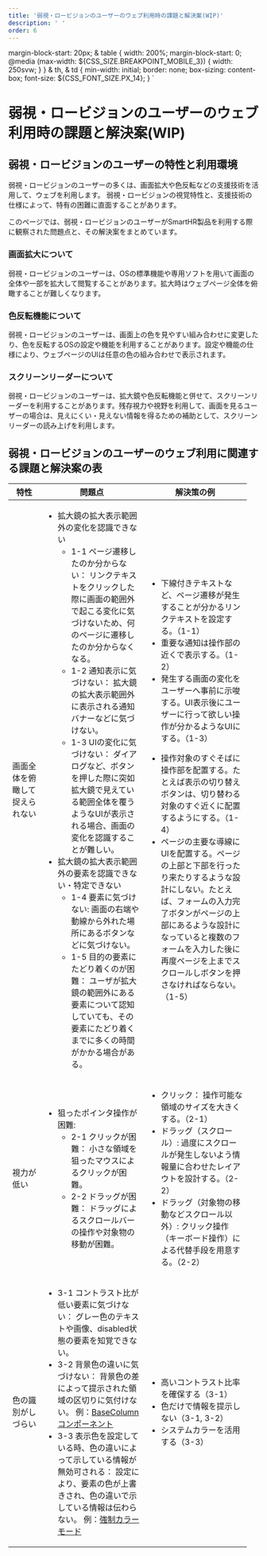 ```yaml
---
title: '弱視・ロービジョンのユーザーのウェブ利用時の課題と解決案(WIP)'
description: ' '
order: 6
---
```


  margin-block-start: 20px;
  & table {
    width: 200%;
    margin-block-start: 0;
    @media (max-width: ${CSS_SIZE.BREAKPOINT_MOBILE_3}) {
      width: 250svw;
    }
  }
  & th,
  & td {
    min-width: initial;
    border: none;
    box-sizing: content-box;
    font-size: ${CSS_FONT_SIZE.PX_14};
  }
`

# 弱視・ロービジョンのユーザーのウェブ利用時の課題と解決案(WIP)

## 弱視・ロービジョンのユーザーの特性と利用環境

弱視・ロービジョンのユーザーの多くは、画面拡大や色反転などの支援技術を活用して、ウェブを利用します。
弱視・ロービジョンの視覚特性と、支援技術の仕様によって、特有の困難に直面することがあります。

このページでは、弱視・ロービジョンのユーザーがSmartHR製品を利用する際に観察された問題点と、その解決案をまとめています。

### 画面拡大について

弱視・ロービジョンのユーザーは、OSの標準機能や専用ソフトを用いて画面の全体や一部を拡大して閲覧することがあります。拡大時はウェブページ全体を俯瞰することが難しくなります。

### 色反転機能について

弱視・ロービジョンのユーザーは、画面上の色を見やすい組み合わせに変更したり、色を反転するOSの設定や機能を利用することがあります。設定や機能の仕様により、ウェブページのUIは任意の色の組み合わせで表示されます。

### スクリーンリーダーについて
弱視・ロービジョンのユーザーは、拡大鏡や色反転機能と併せて、スクリーンリーダーを利用することがあります。残存視力や視野を利用して、画面を見るユーザーの場合は、見えにくい・見えない情報を得るための補助として、スクリーンリーダーの読み上げを利用します。

## 弱視・ロービジョンのユーザーのウェブ利用に関連する課題と解決案の表

<TableReel class="part">
<Table>
  <thead>
    <tr>
      <Th style="width: 3em;" fixed>特性</Th>
      <Th style="width: 12em;">問題点</Th>
      <Th style="width: 12em;">解決策の例</Th>
    </tr>
  </thead>
  <tbody>
    <tr>
      <Td fixed>画面全体を俯瞰して捉えられない</Td>
      <Td>
        <ul>
          <li>
            拡大鏡の拡大表示範囲外の変化を認識できない
            <ul>
              <li>
                1-1 ページ遷移したのか分からない： 
                リンクテキストをクリックした際に画面の範囲外で起こる変化に気づけないため、何のページに遷移したのか分からなくなる。
              </li>
              <li>
                1-2 通知表示に気づけない： 
                拡大鏡の拡大表示範囲外に表示される通知バナーなどに気づけない。
              </li>
              <li>
                1-3 UIの変化に気づけない： 
                ダイアログなど、ボタンを押した際に突如拡大鏡で見えている範囲全体を覆うようなUIが表示される場合、画面の変化を認識することが難しい。
              </li>
            </ul>
          </li>
          <li>
            拡大鏡の拡大表示範囲外の要素を認識できない・特定できない
            <ul>
              <li>
                1-4 要素に気づけない:
                画面の右端や動線から外れた場所にあるボタンなどに気づけない。
              </li>
              <li>
                1-5 目的の要素にたどり着くのが困難： 
                ユーザが拡大鏡の範囲外にある要素について認知していても、その要素にたどり着くまでに多くの時間がかかる場合がある。
              </li>
            </ul>
          </li>
        </ul>
      </Td>
      <Td>
        <ul>
          <li>
            下線付きテキストなど、ページ遷移が発生することが分かるリンクテキストを設定する。（1-1）
          </li>
          <li>重要な通知は操作部の近くで表示する。（1-2）</li>
          <li>
            発生する画面の変化をユーザーへ事前に示唆する。UI表示後にユーザーに行って欲しい操作が分かるようなUIにする。（1-3）
          </li>
        </ul>
        <ul>
          <li>
            操作対象のすぐそばに操作部を配置する。たとえば表示の切り替えボタンは、切り替わる対象のすぐ近くに配置するようにする。（1-4）
          </li>
          <li>
            ページの主要な導線にUIを配置する。ページの上部と下部を行ったり来たりするような設計にしない。たとえば、フォームの入力完了ボタンがページの上部にあるような設計になっていると複数のフォームを入力した後に再度ページを上までスクロールしボタンを押さなければならない。（1-5）
          </li>
        </ul>
      </Td>
    </tr>
    <tr>
      <Td fixed>視力が低い</Td>
      <Td>
        <ul>
          <li>
            狙ったポインタ操作が困難:
            <ul>
              <li>
                2-1 クリックが困難： 小さな領域を狙ったマウスによるクリックが困難。
              </li>
              <li>
                2-2 ドラッグが困難： 
                ドラッグによるスクロールバーの操作や対象物の移動が困難。
              </li>
            </ul>
          </li>
        </ul>
      </Td>
      <Td>
        <ul>
          <li>クリック： 操作可能な領域のサイズを大きくする。（2-1）</li>
          <li>
            ドラッグ（スクロール）:
            過度にスクロールが発生しないよう情報量に合わせたレイアウトを設計する。（2-2）
          </li>
          <li>
            ドラッグ（対象物の移動などスクロール以外）:
            クリック操作（キーボード操作）による代替手段を用意する。（2-2）
          </li>
        </ul>
      </Td>
    </tr>
    <tr>
      <Td fixed>色の識別がしづらい</Td>
      <Td>
        <ul>
          <li>
            3-1 コントラスト比が低い要素に気づけない： 
            グレー色のテキストや画像、disabled状態の要素を知覚できない。
          </li>
          <li>
            3-2 背景色の違いに気づけない： 
            背景色の差によって提示された領域の区切りに気付けない。
            例：<a href="https://story.smarthr-ui.dev/?path=/docs/data-display%EF%BC%88%E3%83%87%E3%83%BC%E3%82%BF%E8%A1%A8%E7%A4%BA%EF%BC%89-basecolumn--docs">BaseColumnコンポーネント</a>
          </li>
          <li>
            3-3 表示色を設定している時、色の違いによって示している情報が無効可される： 
            設定により、要素の色が上書きされ、色の違いで示している情報は伝わらない。
            例：<a href="https://developer.mozilla.org/ja/docs/Web/CSS/@media/forced-colors">強制カラーモード</a>
          </li>
        </ul>
      </Td>
      <Td>
        <ul>
          <li>高いコントラスト比率を確保する（3-1）</li>
          <li>色だけで情報を提示しない（3-1, 3-2） </li>
          <li>システムカラーを活用する（3-3）</li>
        </ul>
      </Td>
    </tr>
  </tbody>
  </Table>
</TableReel>
